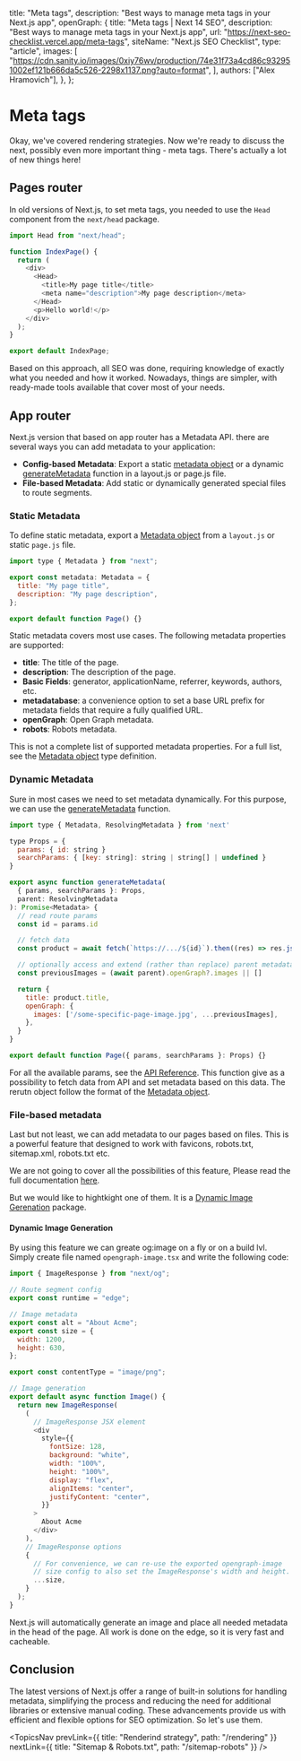 
  title: "Meta tags",
  description: "Best ways to manage meta tags in your Next.js app",
  openGraph: {
    title: "Meta tags | Next 14 SEO",
    description: "Best ways to manage meta tags in your Next.js app",
    url: "https://next-seo-checklist.vercel.app/meta-tags",
    siteName: "Next.js SEO Checklist",
    type: "article",
    images: [
      "https://cdn.sanity.io/images/0xiy76wv/production/74e31f73a4cd86c932951002ef121b666da5c526-2298x1137.png?auto=format",
    ],
    authors: ["Alex Hramovich"],
  },
};

# Meta tags

Okay, we've covered rendering strategies. Now we're ready to discuss the next, possibly even more important thing - meta tags.
There's actually a lot of new things here!

## Pages router

In old versions of Next.js, to set meta tags, you needed to use the `Head` component from the `next/head` package.

```js
import Head from "next/head";

function IndexPage() {
  return (
    <div>
      <Head>
        <title>My page title</title>
        <meta name="description">My page description</meta>
      </Head>
      <p>Hello world!</p>
    </div>
  );
}

export default IndexPage;
```

Based on this approach, all SEO was done, requiring knowledge of exactly what you needed and how it worked. Nowadays, things are simpler, with ready-made tools available that cover most of your needs.

## App router

Next.js version that based on app router has a Metadata API. there are several ways you can add metadata to your application:

- **Config-based Metadata**: Export a static <a href="https://nextjs.org/docs/app/api-reference/functions/generate-metadata#metadata-object" target="_blank">metadata object</a> or a dynamic <a href="https://nextjs.org/docs/app/api-reference/functions/generate-metadata#generatemetadata-function" target="_blank">generateMetadata</a> function in a layout.js or page.js file.
- **File-based Metadata**: Add static or dynamically generated special files to route segments.

### Static Metadata

To define static metadata, export a <a href="https://nextjs.org/docs/app/api-reference/functions/generate-metadata#metadata-object" target="_blank">Metadata object</a> from a `layout.js` or static `page.js` file.

```javascript
import type { Metadata } from "next";

export const metadata: Metadata = {
  title: "My page title",
  description: "My page description",
};

export default function Page() {}
```

Static metadata covers most use cases. The following metadata properties are supported:

- **title**: The title of the page.
- **description**: The description of the page.
- **Basic Fields**: generator, applicationName, referrer, keywords, authors, etc.
- **metadatabase**: a convenience option to set a base URL prefix for metadata fields that require a fully qualified URL.
- **openGraph**: Open Graph metadata.
- **robots**: Robots metadata.

This is not a complete list of supported metadata properties. For a full list, see the <a href="https://nextjs.org/docs/app/api-reference/functions/generate-metadata#the-metadata-object" target="_blank">Metadata object</a> type definition.

### Dynamic Metadata

Sure in most cases we need to set metadata dynamically. For this purpose, we can use the <a href="https://nextjs.org/docs/app/api-reference/functions/generate-metadata#generatemetadata-function" target="_blank">generateMetadata</a> function.

```javascript
import type { Metadata, ResolvingMetadata } from 'next'

type Props = {
  params: { id: string }
  searchParams: { [key: string]: string | string[] | undefined }
}

export async function generateMetadata(
  { params, searchParams }: Props,
  parent: ResolvingMetadata
): Promise<Metadata> {
  // read route params
  const id = params.id

  // fetch data
  const product = await fetch(`https://.../${id}`).then((res) => res.json())

  // optionally access and extend (rather than replace) parent metadata
  const previousImages = (await parent).openGraph?.images || []

  return {
    title: product.title,
    openGraph: {
      images: ['/some-specific-page-image.jpg', ...previousImages],
    },
  }
}

export default function Page({ params, searchParams }: Props) {}
```

For all the available params, see the <a href="https://nextjs.org/docs/app/api-reference/functions/generate-metadata" target="_blank">API Reference</a>.
This function give as a possibility to fetch data from API and set metadata based on this data. The rerutn object follow the format of the <a href="https://nextjs.org/docs/app/api-reference/functions/generate-metadata#metadata-object" target="_blank">Metadata object</a>.

### File-based metadata

Last but not least, we can add metadata to our pages based on files.
This is a powerful feature that designed to work with favicons, robots.txt, sitemap.xml, robots.txt etc.

We are not going to cover all the possibilities of this feature, Please read the full documentation <a href="https://nextjs.org/docs/app/building-your-application/optimizing/metadata#file-based-metadata" target="_blank">here</a>.

But we would like to hightkight one of them. It is a <a href="https://nextjs.org/docs/app/building-your-application/optimizing/metadata#dynamic-image-generation" target="_blank">Dynamic Image Gerenation</a> package.

#### Dynamic Image Generation

By using this feature we can greate og:image on a fly or on a build lvl.
Simply create file named `opengraph-image.tsx` and write the following code:

```javascript
import { ImageResponse } from "next/og";

// Route segment config
export const runtime = "edge";

// Image metadata
export const alt = "About Acme";
export const size = {
  width: 1200,
  height: 630,
};

export const contentType = "image/png";

// Image generation
export default async function Image() {
  return new ImageResponse(
    (
      // ImageResponse JSX element
      <div
        style={{
          fontSize: 128,
          background: "white",
          width: "100%",
          height: "100%",
          display: "flex",
          alignItems: "center",
          justifyContent: "center",
        }}
      >
        About Acme
      </div>
    ),
    // ImageResponse options
    {
      // For convenience, we can re-use the exported opengraph-image
      // size config to also set the ImageResponse's width and height.
      ...size,
    }
  );
}
```

Next.js will automatically generate an image and place all needed metadata in the head of the page.
All work is done on the edge, so it is very fast and cacheable.

## Conclusion

The latest versions of Next.js offer a range of built-in solutions for handling metadata,
simplifying the process and reducing the need for additional libraries or extensive manual coding.
These advancements provide us with efficient and flexible options for SEO optimization. So let's use them.

<TopicsNav
  prevLink={{ title: "Renderind strategy", path: "/rendering" }}
  nextLink={{ title: "Sitemap & Robots.txt", path: "/sitemap-robots" }}
/>
